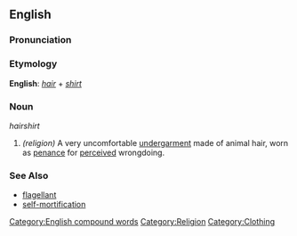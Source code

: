 ==English==

===Pronunciation===
{{substub}}

===Etymology===
'''English''': ''[[hair]]'' + ''[[shirt]]''

===Noun===
''hairshirt''

#  ''(religion)'' A very uncomfortable [[undergarment]] made of animal hair, worn as [[penance]] for [[perceive]]d wrongdoing.

===See Also===
* [[flagellant]]
* [[self-mortification]]

[[Category:English compound words]]
[[Category:Religion]]
[[Category:Clothing]]